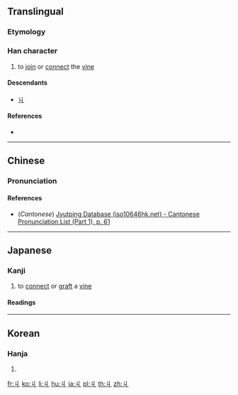 {{also|勹}}
==Translingual==

===Etymology===
{{Han etyl}}

===Han character===
{{Han char|rn=2|rad=丨|as=01|sn=2|four=|canj=VL,XXVL}}

# to [[join]] or [[connect]] the [[vine]]

====Descendants====
* [[ㄐ]]

====References====
* {{Han ref|kx=0078.210|dkj=00068|hdz=10049.020|uh=4E29|ud=20009}}

----

==Chinese==
{{zh-forms}}

===Pronunciation===
{{zh-pron
|m=jiū
|c=gau2
|mc=y
|oc=y
|ma=
|cat=v,n
}}

====References====
* (''Cantonese'') [http://www.iso10646hk.net/jp/document/download.jsp Jyutping Database (iso10646hk.net) - Cantonese Pronunciation List (Part 1), p. 61]

----

==Japanese==

===Kanji===
{{ja-kanji|grade=uc|rs=丨01}}

# to [[connect]] or [[graft]] a [[vine]]

====Readings====
{{ja-readings
|on=[[きゅう]] (kyū)
|kun=[[まつわる]] (matsuwaru)
}}

----

==Korean==

===Hanja===
{{ko-hanja|hangeul=구|rv=gu|mr=ku}}

# {{defn|lang=ko|sort=丨01}}

[[fr:丩]]
[[ko:丩]]
[[li:丩]]
[[hu:丩]]
[[ja:丩]]
[[pl:丩]]
[[th:丩]]
[[zh:丩]]